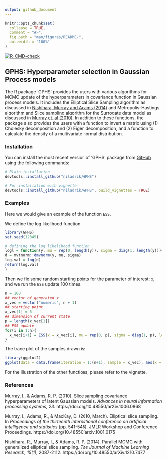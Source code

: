 ```yaml
---
output: github_document
---
```


<!-- README.md is generated from README.Rmd. Please edit that file -->

```r
knitr::opts_chunk$set(
  collapse = TRUE,
  comment = "#>",
  fig.path = "man/figures/README-",
  out.width = "100%"
)
```

<!-- # GPHS -->

<!-- badges: start -->
[![R-CMD-check](https://github.com/niladrik/GPHS/actions/workflows/R-CMD-check.yaml/badge.svg)](https://github.com/niladrik/GPHS/actions/workflows/R-CMD-check.yaml)
<!-- badges: end -->

## GPHS: Hyperparameter selection in Gaussian Process models

The R package 'GPHS' provides the users with various algorithms for MCMC update of the hyperparameters in covariance function in Gaussian process models. It includes the Elliptical Slice Sampling algorithm as discussed in [Nishihara, Murray and Adams (2014)](https://www.cs.princeton.edu/~rpa/pubs/nishihara2014generalized.pdf) and Metropolis-Hastings algorithm and Slice sampling algorithm for the Surrogate data model as discussed in [Murray et. al (2010)](https://arxiv.org/abs/1001.0175). In addition to these functions, the package also provides the users with a function to invert a matrix using (1) Cholesky decomposition and (2) Eigen decomposition, and a function to calculate the density of a multivariate normal distribution.

### Installation


You can install the most recent version of 'GPHS' package from [GitHub](https://github.com/niladrik/GPHS) using the following commands:
```r
# Plain installation
devtools::install_github("niladrik/GPHS")
```

```r
# For installation with vignette
devtools::install_github("niladrik/GPHS", build_vignettes = TRUE)

```

### Examples

Here we would give an example of the function ```ESS```. \

We define the log likelihood function
```r
library(GPHS)
set.seed(12345)

# defining the log likelihood function
logl = function(y, mu = rep(0, length(y)), sigma = diag(1, length(y))){
d = mvtnorm::dmvnorm(y, mu, sigma)
log.val = log(d)
return(log.val)
}
```
Then we fix some random starting points for the parameter of interest: ```x```, and we run the ```ESS``` update 100 times.
```r
n = 100
## vector of generated x
x_vec = vector("numeric", n + 1)
## starting point
x_vec[1] = 5
## dimension of current state
p = length(x_vec[1])
## ESS update
for(i in 1:n){
  x_vec[i+1] = ESS(x = x_vec[i], mu = rep(0, p), sigma = diag(1, p), log.L = logl, niter = 100)
}
```
The trace plot of the samples drawn is:
```r
library(ggplot2)
ggplot(data = data.frame(iteration = 1:(n+1), sample = x_vec), aes(x = iteration, y = sample)) + geom_line() + theme_bw()
```
For the illustration of the other functions, please refer to the vignette.


### References
Murray, I., & Adams, R. P. (2010).
Slice sampling covariance hyperparameters of latent Gaussian models.
_Advances in neural information processing systems, 23._
https://doi.org/10.48550/arXiv.1006.0868

Murray, I., Adams, R., & MacKay, D. (2010, March). Elliptical slice sampling. In _Proceedings of the thirteenth international conference on artificial intelligence and statistics_ (pp. 541-548). JMLR Workshop and Conference Proceedings. https://doi.org/10.48550/arxiv.1001.0175

Nishihara, R., Murray, I., & Adams, R. P. (2014). Parallel MCMC with generalized elliptical slice sampling.
_The Journal of Machine Learning Research, 15(1)_, 2087-2112.
https://doi.org/10.48550/arXiv.1210.7477


